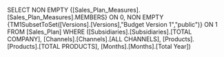SELECT NON EMPTY {[Sales_Plan_Measures].[Sales_Plan_Measures].MEMBERS} ON 0, NON EMPTY {TM1SubsetToSet([Versions].[Versions],"Budget Version 1","public")} ON 1 FROM [Sales_Plan] WHERE ([Subsidiaries].[Subsidiaries].[TOTAL COMPANY], [Channels].[Channels].[ALL CHANNELS], [Products].[Products].[TOTAL PRODUCTS], [Months].[Months].[Total Year])